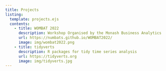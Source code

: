 ```yaml
---
title: Projects
listing:
  template: projects.ejs
  contents:
    - title: WOMBAT 2022
      description: Workshop Organised by the Monash Business Analytics Team 2022 Communicating with Data
      url: https://numbats.github.io/WOMBAT2022/
      image: img/wombat2022.png
    - title: tidyverts
      description: R packages for tidy time series analysis
      url: https://tidyverts.org
      image: img/tidyverts.jpg
---
```


